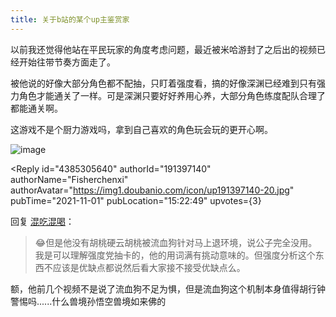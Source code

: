 ```yaml
---
title: 关于b站的某个up主鉴赏家
---
```



<Forum groupName="原神" groupUrl="https://www.douban.com/group/genshin/" archivedAt="2025-05-16T16:59:00.559Z">
  <Post
    id="251551423"
    title="关于b站的某个up主鉴赏家"
    url="https://www.douban.com/group/topic/251551423/?_spm_id=MTIzMTg0Nzg3"
    pubTime="2021-11-02"
    highlightUserId="191397140"
  >
以前我还觉得他站在平民玩家的角度考虑问题，最近被米哈游封了之后出的视频已经开始往带节奏方面走了。

被他说的好像大部分角色都不配抽，只盯着强度看，搞的好像深渊已经难到只有强力角色才能通关了一样。可是深渊只要好好养用心养，大部分角色练度配队合理了都能通关啊。

这游戏不是个厨力游戏吗，拿到自己喜欢的角色玩会玩的更开心啊。

![image](https://img9.doubanio.com/view/group_topic/l/public/p504943545.webp)

<Reply
  id="4385305640"
  authorId="191397140"
  authorName="Fisherchenxi"
  authorAvatar="https://img1.doubanio.com/icon/up191397140-20.jpg"
  pubTime="2021-11-01"
  pubLocation="15:22:49"
  upvotes={3}
>
回复 [混吃混喝](https://www.douban.com/people/123184787/)：
> 😂但是他没有胡桃硬云胡桃被流血狗针对马上退环境，说公子完全没用。我是可以理解强度党抽卡的，他的用词满有挑动意味的。但强度分析这个东西不应该是优缺点都说然后看大家接不接受优缺点么。

额，他前几个视频不是说了流血狗不足为惧，但是流血狗这个机制本身值得胡行钟警惕吗......什么兽境孙悟空兽境如来佛的
</Reply>
  </Post>
</Forum>
